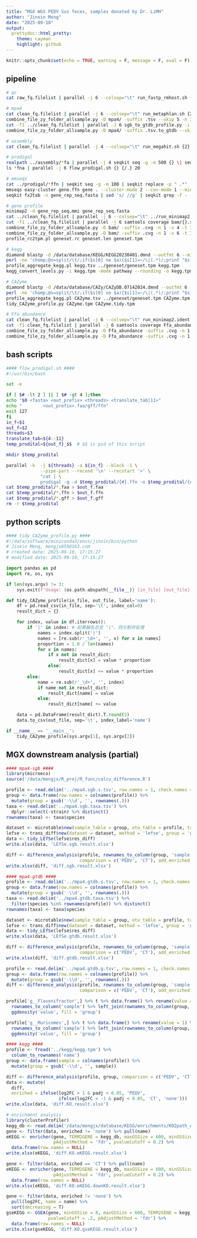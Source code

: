 ```yaml
---
title: "MGX WGS PEDV Sus feces, samples donated by Dr. LiMH"
author: "Jinxin Meng"
date: "2025-09-10"
output:
  prettydoc::html_pretty:
    theme: cayman
    highlight: github
---
```


```r
knitr::opts_chunk$set(echo = TRUE, warning = F, message = F, eval = F)
```

## pipeline

```sh
# qc
cat raw_fq.filelist | parallel -j 6 --colsep="\t" run_fastp_rmhost.sh {2},{3} pig clean_fq/{1}

# mpa4
cat clean_fq.filelist | parallel -j 6 --colsep="\t" run_metaphlan.sh {2},{3} mpa4/{1}
combine_file_zy_folder_allsample.py -D mpa4/ -suffix .tsv --skip 5 -n 1 -v 3 -o mpa4.sgb.tsv
cut -f1 ../clean_fq.filelist | parallel -J 6 sgb_to_gtdb_profile.py -i {}.tsv -d /data/database/metaphlan4/mpa_vJun23_CHOCOPhlAnSGB_202403.pkl -o {}.tsv.to_gtdb
combine_file_zy_folder_allsample.py -D mpa4/ -suffix .tsv.to_gtdb --skip 2 -n 1 -v 2 -o mpa4.gtdb.tsv -s 0

# assembly
cat clean_fq.filelist | parallel -j 4 --colsep="\t" run_megahit.sh {2},{3} assembly/{1}

# prodigal
realpath ../assembly/*fa | parallel -j 4 seqkit seq -g -m 500 {} \| seqkit replace -p \".*\" -r \"{/.}.{nr}\" -o {/.}.fa
ls *fna | parallel -j 6 flow_prodigal.sh {} {/.} 20

# mmseqs 
cat ../prodigal/*ffn | seqkit seq -g -m 100 | seqkit replace -p " .*" -r "" > gene.ffn
mmseqs easy-cluster gene.ffn gene . --cluster-mode 2 --cov-mode 1 --min-seq-id 0.95 -c 0.9 --kmer-per-seq-scale 0.8 --threads 112
seqkit fx2tab -n gene_rep_seq.fasta | sed 's/ //g' | seqkit grep -f - ../prodigal/*faa | seqkit replace -p " .*" -r "" > gene_rep_seq.faa

# gene profile
minimap2 -d gene_rep_seq.mmi gene_rep_seq.fasta
cat ../clean_fq.filelist | parallel -j 6 --colsep="\t" ../run_minimap2.sh {2},{3} gene_rep_seq.mmi bam/{1}
cut -f1 ../clean_fq.filelist | parallel -j 6 samtools coverage bam/{}.sort.bam -o bam/{}.cvg
combine_file_zy_folder_allsample.py -D bam/ -suffix .cvg -n 1 -v 4 -t 1 -o geneset.rc
combine_file_zy_folder_allsample.py -D bam/ -suffix .cvg -n 1 -v 6 -t 1 -o geneset.cvg
profile_rc2tpm.pl geneset.rc geneset.len geneset.tpm

# kegg
diamond blastp -d /data/database/KEGG/KEGG20230401.dmnd --outfmt 6 --min-score 60 --query-cover 50 --max-target-seqs 10 -p 110 -q ../geneset/gene_rep_seq.faa -o kegg.m8 >/dev/null 2>/dev/null 
perl -ne 'chomp;@s=split/\t/;if($s[0] ne $a){$s[1]=~/\|(.*)/;print "$s[0]\t$1\n";$a=$s[0]}' kegg.m8 > kegg.tsv
profile_aggregate_kegg.pl kegg.tsv ../geneset/geneset.tpm kegg.tpm
kegg_convert_levels.py -i kegg.tpm -mode pathway --rounding -o kegg.tpm

# CAZyme
diamond blastp -d /data/database/CAZy/CAZyDB.07142024.dmnd --outfmt 6 --min-score 60 --query-cover 50 --max-target-seqs 5 -p 110 -q ../geneset/gene_rep_seq.faa -o CAZyme.m8 > /dev/null 2>/dev/null
perl -ne 'chomp;@s=split/\t/;if($s[0] ne $a){$s[1]=~/\|(.*)/;print "$s[0]\t$1\n";$a=$s[0]}' CAZyme.m8 > CAZyme.tsv
profile_aggregate_kegg.pl CAZyme.tsv ../geneset/geneset.tpm CAZyme.tpm
tidy_CAZyme_profile.py CAZyme.tpm CAZyme.tidy.tpm

# Ffa abundance
cat clean_fq.filelist | parallel -j 6 --colsep="\t" run_minimap2.ident.sh {2},{3} ref_genome/GCF_012524165.2.fna Ffa_abundance/{1}
cut -f1 clean_fq.filelist | parallel -j 6 samtools coverage Ffa_abundance/{}.sort.bam -o Ffa_abundance/{}.cvg
combine_file_zy_folder_allsample.py -D Ffa_abundance -suffix .cvg -n 1 -v 4 -t 1 -o Ffa.rc
combine_file_zy_folder_allsample.py -D Ffa_abundance -suffix .cvg -n 1 -v 6 -t 1 -o Ffa.cvg
```

## bash scripts
```sh
#### flow_prodigal.sh ####
#!/usr/bin/bash

set -e

if [ $# -lt 2 ] || [ $# -gt 4 ];then
echo "$0 <fasta> <out_prefix> <threads> <translate_tab|11>"
echo "        <out_prefix>.faa/gff/ffn"
exit 127
fi
in_f=$1
out_f=$2
threads=$3
translate_tab=${4:-11}
temp_prodital=${out_f}_$$  # $$ is pid of this script 

mkdir $temp_prodital

parallel -k  -j ${threads} -a ${in_f} --block -1 \
             --pipe-part --recend '\n' --recstart '>' \
             "cat | \
             prodigal -q -d $temp_prodital/{#}.ffn -o $temp_prodital/{#}.gff -p meta -a $temp_prodital/{#}.faa -f gff -g ${translate_tab}"
cat $temp_prodital/*.faa > $out_f.faa
cat $temp_prodital/*.ffn > $out_f.ffn
cat $temp_prodital/*.gff > $out_f.gff
rm -r $temp_prodital
```

## python scripts

```py
#### tidy_CAZyme_profile.py ####
#!/data/software/miniconda3/envs/jinxin/bin/python
# Jinxin Meng, mengjx855@163.com
# created date: 2025-09-10, 17:15:27
# modified date: 2025-09-10, 17:15:27

import pandas as pd
import re, os, sys

if len(sys.argv) != 3:
    sys.exit(f'Usage: {os.path.abspath(__file__)} [in_file] [out_file]')

def tidy_CAZyme_profile(in_file, out_file, label='name'):
    df = pd.read_csv(in_file, sep='\t', index_col=0)
    result_dict = {}

    for index, value in df.iterrows():
        if '|' in index: # 如果酶名包含 "|"，则分割并处理
            names = index.split('|')
            names = [re.sub(r'_\d+', '', x) for x in names]
            proportion = 1.0 / len(names)
            for x in names:
                if x not in result_dict:
                    result_dict[x] = value * proportion
                else:
                    result_dict[x] += value * proportion
        else:
            name = re.sub(r'_\d+', '', index)
            if name not in result_dict:
                result_dict[name] = value
            else:
                result_dict[name] += value

    data = pd.DataFrame(result_dict).T.round(5)
    data.to_csv(out_file, sep='\t', index_label='name')

if __name__ == '__main__':
    tidy_CAZyme_profile(sys.argv[1], sys.argv[2])
```

## MGX downstream analysis (partial)
```R
#### mpa4-sgb ####
library(microeco)
source('/data/mengjx/R_proj/R_func/calcu_difference.R')

profile <- read.delim('../mpa4.sgb.s.tsv', row.names = 1, check.names = F)
group <- data.frame(row.names = colnames(profile)) %>% 
  mutate(group = gsub('-\\d', '', rownames(.)))
taxa <- read.delim('../mpa4.sgb.taxa.tsv') %>% 
  dplyr::select(-strain) %>% distinct()
rownames(taxa) <- taxa$species

dataset <- microtable$new(sample_table = group, otu_table = profile, tax_table = taxa)
lefse <- trans_diff$new(dataset = dataset, method = 'lefse', group = 'group', alpha = 0.05)
data <- tidy_LEfSe(lefse$res_diff)
write.xlsx(data, 'LEfSe.sgb.result.xlsx')

diff <- difference_analysis(profile, rownames_to_column(group, 'sample'), 
                            comparison = c('PEDV', 'CT'), add_enriched = T)
write.xlsx(diff, 'diff.sgb.result.xlsx')

#### mpa4-gtdb ####
profile <- read.delim('../mpa4.gtdb.s.tsv', row.names = 1, check.names = F)
group <- data.frame(row.names = colnames(profile)) %>% 
  mutate(group = gsub('-\\d', '', rownames(.)))
taxa <- read.delim('../mpa4.gtdb.taxa.tsv') %>%
  filter(species %in% rownames(profile)) %>% distinct()
rownames(taxa) <- taxa$species

dataset <- microtable$new(sample_table = group, otu_table = profile, tax_table = taxa)
lefse <- trans_diff$new(dataset = dataset, method = 'lefse', group = 'group', alpha = 0.05)
data <- tidy_LEfSe(lefse$res_diff)
write.xlsx(data, 'LEfSe.gtdb.result.xlsx')

diff <- difference_analysis(profile, rownames_to_column(group, 'sample'), 
                            comparison = c('PEDV', 'CT'), add_enriched = T)
write.xlsx(diff, 'diff.gtdb.result.xlsx')

profile <- read.delim('../mpa4.gtdb.g.tsv', row.names = 1, check.names = F)
group <- data.frame(row.names = colnames(profile)) %>% 
  mutate(group = gsub('-\\d', '', rownames(.)))
diff <- difference_analysis(profile, rownames_to_column(group, 'sample'), 
                            comparison = c('PEDV', 'CT'), add_enriched = T)

profile['g__Flavonifractor',] %>% t %>% data.frame() %>% rename(value = 1) %>% 
  rownames_to_column('sample') %>% left_join(rownames_to_column(group, 'sample'), by = 'sample') %>%
  ggdensity('value', fill = 'group')

profile['g__Muricomes',] %>% t %>% data.frame() %>% rename(value = 1) %>% 
  rownames_to_column('sample') %>% left_join(rownames_to_column(group, 'sample'), by = 'sample') %>% 
  ggdensity('value', fill = 'group')

#### kegg ####
profile <- fread('../kegg/kegg.tpm') %>% 
  column_to_rownames('name')
group <- data.frame(sample = colnames(profile)) %>% 
  mutate(group = gsub('-\\d', '', sample))

diff <- difference_analysis(profile, group, comparison = c('PEDV', 'CT'))
data <- mutate(
  diff, 
  enriched = ifelse(log2FC > 1 & padj < 0.05, 'PEDV', 
                    ifelse(log2FC < -1 & padj < 0.05, 'CT', 'none')))
write.xlsx(data, 'diff.KO.result.xlsx')

# enrichment analysis
library(clusterProfiler)
kegg_db <- read.delim('/data/mengjx/database/KEGG/enrichments/KO2path_enrichment_for_microbiome.tsv')
gene <- filter(data, enriched != 'none') %>% pull(name)
eKEGG <- enricher(gene, TERM2GENE = kegg_db, maxGSSize = 600, minGSSize = 8, 
                  pAdjustMethod = 'fdr', pvalueCutoff = 0.2) %>% 
  data.frame(row.names = NULL)
write.xlsx(eKEGG, 'diff.KO.eKEGG.result.xlsx')

gene <- filter(data, enriched == 'CT') %>% pull(name)
eKEGG <- enricher(gene, TERM2GENE = kegg_db, maxGSSize = 600, minGSSize = 8, 
                  pAdjustMethod = 'fdr', pvalueCutoff = 0.2) %>% 
  data.frame(row.names = NULL)
write.xlsx(eKEGG, 'diff.KO.eKEGG.downKO.result.xlsx')

gene <- filter(data, enriched != 'none') %>% 
  pull(log2FC, name = name) %>% 
  sort(decreasing = T)
gseKEGG <- GSEA(gene, minGSSize = 8, maxGSSize = 600, TERM2GENE = kegg_db, 
                pvalueCutoff = .2, pAdjustMethod = 'fdr') %>% 
  data.frame(row.names = NULL)
write.xlsx(gseKEGG, 'diff.KO.gseKEGG.result.xlsx')
```